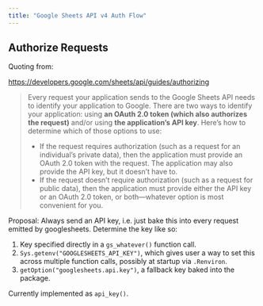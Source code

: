 ```yaml
---
title: "Google Sheets API v4 Auth Flow"
---
```


## Authorize Requests

Quoting from:

<https://developers.google.com/sheets/api/guides/authorizing>

> Every request your application sends to the Google Sheets API needs to identify your application to Google. There are two ways to identify your application: using __an OAuth 2.0 token (which also authorizes the request)__ and/or using __the application's API key__. Here's how to determine which of those options to use:
>
>  * If the request requires authorization (such as a request for an individual's private data), then the application must provide an OAuth 2.0 token with the request. The application may also provide the API key, but it doesn't have to.
>  * If the request doesn't require authorization (such as a request for public data), then the application must provide either the API key or an OAuth 2.0 token, or both—whatever option is most convenient for you.

Proposal: Always send an API key, i.e. just bake this into every request emitted by googlesheets. Determine the key like so:

  1. Key specified directly in a `gs_whatever()` function call.
  1. `Sys.getenv("GOOGLESHEETS_API_KEY")`, which gives user a way to set this across multiple function calls, possibly at startup via `.Renviron`.
  1. `getOption("googlesheets.api.key")`, a fallback key baked into the package.

Currently implemented as `api_key()`.
